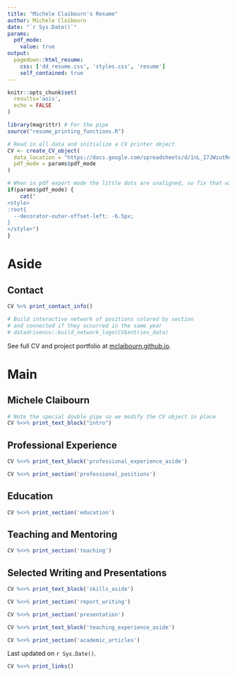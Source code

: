 ```yaml
---
title: "Michele Claibourn's Resume"
author: Michele Claibourn
date: "`r Sys.Date()`"
params:
  pdf_mode:
    value: true
output:
  pagedown::html_resume:
    css: ['dd_resume.css', 'styles.css', 'resume']
    self_contained: true
---
```


```r
knitr::opts_chunk$set(
  results='asis', 
  echo = FALSE
)

library(magrittr) # For the pipe
source("resume_printing_functions.R")

# Read in all data and initialize a CV printer object
CV <- create_CV_object(
  data_location = "https://docs.google.com/spreadsheets/d/1nL_I7JWzutRehfgZ0uRmQzn_xrKd8AeDFVLvaV_s3cg/edit?usp=sharing",  
  pdf_mode = params$pdf_mode
)

```


```r
# When in pdf export mode the little dots are unaligned, so fix that with some conditional CSS.
if(params$pdf_mode) {
    cat("
<style>
:root{
  --decorator-outer-offset-left: -6.5px;
}
</style>")
}
```


Aside
================================================================================

Contact {#contact}
--------------------------------------------------------------------------------

```r
CV %>% print_contact_info()
```

```r
# Build interactive network of positions colored by section
# and connected if they occurred in the same year
# datadrivencv::build_network_logo(CV$entries_data)
```

See full CV and project portfolio at [mclaibourn.github.io](https://mclaibourn.github.io/).

Main
================================================================================

Michele Claibourn {#title}
--------------------------------------------------------------------------------

```r
# Note the special double pipe so we modify the CV object in place
CV %<>% print_text_block("intro") 
```


Professional Experience {data-icon=suitcase}
--------------------------------------------------------------------------------

::: aside
```r
CV %<>% print_text_block('professional_experience_aside')
```
:::

```r
CV %<>% print_section('professional_positions')
```


Education {data-icon=graduation-cap data-concise=true}
--------------------------------------------------------------------------------

```r
CV %<>% print_section('education')
```


Teaching and Mentoring {data-icon=chalkboard-teacher}
--------------------------------------------------------------------------------

```r
CV %<>% print_section('teaching')
```


Selected Writing and Presentations {data-icon=book}
--------------------------------------------------------------------------------

::: aside
```r
CV %<>% print_text_block('skills_aside')
```
:::

```r
CV %<>% print_section('report_writing')
```

```r
CV %<>% print_section('presentation')
```

::: aside
```r
CV %<>% print_text_block('teaching_experience_aside')
```
:::

```r
CV %<>% print_section('academic_articles')
```

::: aside
Last updated on `r Sys.Date()`.
:::

```r
CV %<>% print_links()
```
